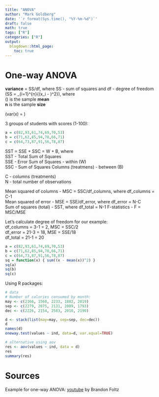 ```yaml
---
title: "ANOVA"
author: "Mark Goldberg"
date: '`r format(Sys.time(), "%Y-%m-%d")`'
draft: false
math: true
tags: ["R"]
categories: ["R"]
output:
  blogdown::html_page:
    toc: true
---
```


# One-way ANOVA
**variance** = SS/df, where SS - sum of squares and df - degree of freedom  
\(SS = \displaystyle\sum_{i=1}^{n}{(x_i - \mu)^2}\), where  
\(\mu\) is the sample **mean**  
**n** is the sample **size** 

\(var(x) = \frac{1}{n}{\displaystyle\sum_{i=1}^{n}{(x_i - \mu)^2}}\)  

3 groups of students with scores (1-100):  

```R
a = c(82,93,61,74,69,70,53)
b = c(71,62,85,94,78,66,71)
c = c(64,73,87,91,56,78,87)
```
SST = SSE + SSC = W + B, where  
SST - Total Sum of Squares  
SSE - Error Sum of Squares - within (W)  
SSC - Sum of Squares Columns (treatmens) - between (B)

C - columns (treatments)  
N - total number of observations  

Mean squared of columns - MSC = SSC/df_columns, where df_columns = C-1  
Mean squared of error - MSE = SSE/df_error, where df_error = N-C  
Sum of squares (total) - SST, where df_total = N-1
F-statistics - F = MSC/MSE

Let's calculate degree of freedom for our example:  
df_columns = 3-1 = 2, MSC = SSC/2  
df_error = 21-3 = 18, MSE = SSE/18  
df_total = 21-1 = 20

```R
a = c(82,93,61,74,69,70,53)
b = c(71,62,85,94,78,66,71)
c = c(64,73,87,91,56,78,87)
sq = function(x) { sum((x - mean(x))^2) }
sq(a)
sq(b)
sq(c)

```

Using R packages:
```R
# data
# Number of calories consumed by month:
may <- c(2166, 1568, 2233, 1882, 2019)
sep <- c(2279, 2075, 2131, 2009, 1793)
dec <- c(2226, 2154, 2583, 2010, 2190)

d <- stack(list(may=may, sep=sep, dec=dec))
d
names(d)
oneway.test(values ~ ind, data=d, var.equal=TRUE)
```

```R
# alternative using aov
res <- aov(values ~ ind, data = d)
res
summary(res)
```

# Sources
Example for one-way ANOVA: [youtube](https://www.youtube.com/playlist?list=PLIeGtxpvyG-KA-BLkL391X__r0kU4_hm5) by Brandon Foltz  
